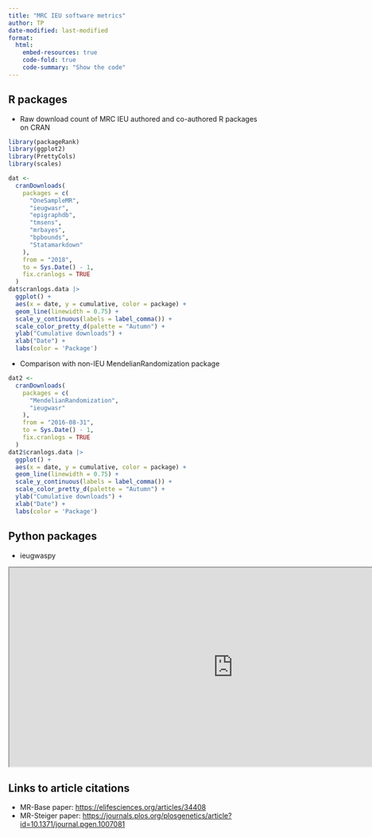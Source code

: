 ```yaml
---
title: "MRC IEU software metrics"
author: TP
date-modified: last-modified
format:
  html:
    embed-resources: true
    code-fold: true
    code-summary: "Show the code"
---
```


## R packages

* Raw download count of MRC IEU authored and co-authored R packages on CRAN

```r
library(packageRank)
library(ggplot2)
library(PrettyCols)
library(scales)
```

```r
dat <- 
  cranDownloads(
    packages = c(
      "OneSampleMR",
      "ieugwasr",
      "epigraphdb",
      "tmsens",
      "mrbayes",
      "bpbounds",
      "Statamarkdown"
    ),
    from = "2018",
    to = Sys.Date() - 1,
    fix.cranlogs = TRUE
  )
dat$cranlogs.data |>
  ggplot() + 
  aes(x = date, y = cumulative, color = package) + 
  geom_line(linewidth = 0.75) + 
  scale_y_continuous(labels = label_comma()) +
  scale_color_pretty_d(palette = "Autumn") + 
  ylab("Cumulative downloads") +
  xlab("Date") +
  labs(color = 'Package') 
```

* Comparison with non-IEU MendelianRandomization package

```r
dat2 <- 
  cranDownloads(
    packages = c(
      "MendelianRandomization",
      "ieugwasr"
    ),
    from = "2016-08-31",
    to = Sys.Date() - 1,
    fix.cranlogs = TRUE
  )
dat2$cranlogs.data |>
  ggplot() + 
  aes(x = date, y = cumulative, color = package) + 
  geom_line(linewidth = 0.75) + 
  scale_y_continuous(labels = label_comma()) +
  scale_color_pretty_d(palette = "Autumn") + 
  ylab("Cumulative downloads") +
  xlab("Date") +
  labs(color = 'Package')
```

## Python packages

* ieugwaspy

```{=html}
<iframe src="https://pypistats.org/packages/ieugwaspy" width="900" height="400"></iframe>
```

## Links to article citations

* MR-Base paper: <https://elifesciences.org/articles/34408>
* MR-Steiger paper: <https://journals.plos.org/plosgenetics/article?id=10.1371/journal.pgen.1007081>
